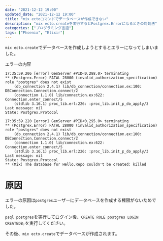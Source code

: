 ```yaml
---
date: "2021-12-12 19:00"
updated_date: "2021-12-12 19:00"
title: "mix ectoコマンドでデータベースが作成できない"
description: "mix ecto.createを実行するとPostgrex.Errorになるときの対処法"
categories: ["プログラミング言語"]
tags: ["Phoenix", "Elixir"]
---
```


`mix ecto.create`でデータベースを作成しようとするとエラーになってしまいました。

エラーの内容

```
17:35:59.206 [error] GenServer #PID<0.288.0> terminating
** (Postgrex.Error) FATAL 28000 (invalid_authorization_specification) role "postgres" does not exist
    (db_connection 2.4.1) lib/db_connection/connection.ex:100: DBConnection.Connection.connect/2
    (connection 1.1.0) lib/connection.ex:622: Connection.enter_connect/5
    (stdlib 3.16.1) proc_lib.erl:226: :proc_lib.init_p_do_apply/3
Last message: nil
State: Postgrex.Protocol

17:35:59.220 [error] GenServer #PID<0.295.0> terminating
** (Postgrex.Error) FATAL 28000 (invalid_authorization_specification) role "postgres" does not exist
    (db_connection 2.4.1) lib/db_connection/connection.ex:100: DBConnection.Connection.connect/2
    (connection 1.1.0) lib/connection.ex:622: Connection.enter_connect/5
    (stdlib 3.16.1) proc_lib.erl:226: :proc_lib.init_p_do_apply/3
Last message: nil
State: Postgrex.Protocol
** (Mix) The database for Hello.Repo couldn't be created: killed
```

# 原因

エラーの原因は`postgres`ユーザーにデータベースを作成する権限がないためでした。

`psql postgres`を実行してログイン後、`CREATE ROLE postgres LOGIN CREATEDB;`を実行してください。

その後、`mix ecto.create`でデータベースが作成されます。